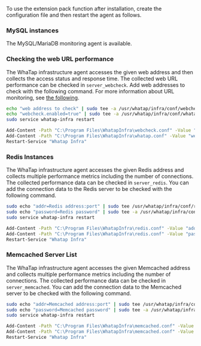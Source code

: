 To use the extension pack function after installation, create the configuration file and then restart the agent as follows.

### MySQL instances

The MySQL/MariaDB monitoring agent is available.

### Checking the web URL performance

The WhaTap infrastructure agent accesses the given web address and then collects the access status and response time. The collected web URL performance can be checked in <Cmdname sid="category" className="uitext" /> `server_webcheck`. Add web addresses to check with the following command. For more information about URL monitoring, see [the following](../url/url-intro).

<Tabs groupId='server-user-script'>
<TabItem value="lxs" label="Linux Shell">

```bash title=SH
echo "web address to check" | sudo tee -a /usr/whatap/infra/conf/webcheck.conf
echo "webcheck.enabled=true" | sudo tee -a /usr/whatap/infra/conf/whatap.conf
sudo service whatap-infra restart
```

</TabItem>
<TabItem value="wps" label="Windows Powershell">

```bash title=SH
Add-Content -Path "C:\Program Files\WhatapInfra\webcheck.conf" -Value "web address to check"
Add-Content -Path "C:\Program Files\WhatapInfra\whatap.conf" -Value "webcheck.enabled=true"
Restart-Service "Whatap Infra"
```

</TabItem>
</Tabs>

### Redis Instances

The WhaTap infrastructure agent accesses the given Redis address and collects multiple performance metrics including the number of connections. The collected performance data can be checked in <Cmdname sid="category" className="uitext" /> `server_redis`. You can add the connection data to the Redis server to be checked with the following command.

<Tabs groupId='server-user-script'>
<TabItem value="lxs" label="Linux Shell">

```bash title=SH
sudo echo "addr=Redis address:port" | sudo tee /usr/whatap/infra/conf/redis.conf
sudo echo "password=Redis password" | sudo tee -a /usr/whatap/infra/conf/redis.conf
sudo service whatap-infra restart
```

</TabItem>
<TabItem value="wps" label="Windows Powershell">

```bash title=SH
Add-Content -Path "C:\Program Files\WhatapInfra\redis.conf" -Value "addr=Redis address:port"
Add-Content -Path "C:\Program Files\WhatapInfra\redis.conf" -Value "password=Redis password"
Restart-Service "Whatap Infra"
```

</TabItem>
</Tabs>

### Memcached Server List

The WhaTap infrastructure agent accesses the given Memcached address and collects multiple performance metrics including the number of connections. The collected performance data can be checked in <Cmdname sid="category" className="uitext" /> `server_memcached`. You can add the connection data to the Memcached server to be checked with the following command.

<Tabs groupId='server-user-script'>
<TabItem value="lxs" label="Linux Shell">

```bash title=SH
sudo echo "addr=Memcached address:port" | sudo tee /usr/whatap/infra/conf/memcached.conf
sudo echo "password=Memcached password" | sudo tee -a /usr/whatap/infra/conf/memcached.conf
sudo service whatap-infra restart
```

</TabItem>
<TabItem value="wps" label="Windows Powershell">

```bash title=SH
Add-Content -Path "C:\Program Files\WhatapInfra\memcached.conf" -Value "addr=Memcached address"
Add-Content -Path "C:\Program Files\WhatapInfra\memcached.conf" -Value "password=Memcached password"
Restart-Service "Whatap Infra"
```

</TabItem>
</Tabs>
